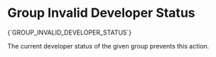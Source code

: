 # Group Invalid Developer Status

<Summary>{`GROUP_INVALID_DEVELOPER_STATUS`}</Summary>

The current developer status of the given group prevents this action.
